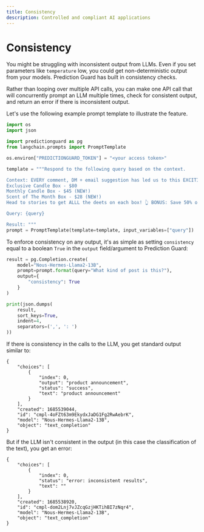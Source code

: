 ```yaml
---
title: Consistency
description: Controlled and compliant AI applications
---
```


# Consistency

You might be struggling with inconsistent output from LLMs. Even if you set parameters like `temperature` low, you could
get non-deterministic output from your models. Prediction Guard has built in consistency checks. 

Rather than looping over multiple API calls, you can make one API call that will concurrently prompt an LLM multiple times, check for consistent output, and return an error if there is inconsistent output. 

Let's use the following example prompt template to illustrate the feature.

```python copy
import os
import json

import predictionguard as pg
from langchain.prompts import PromptTemplate

os.environ["PREDICTIONGUARD_TOKEN"] = "<your access token>"

template = """Respond to the following query based on the context.

Context: EVERY comment, DM + email suggestion has led us to this EXCITING announcement! 🎉 We have officially added TWO new candle subscription box options! 📦
Exclusive Candle Box - $80 
Monthly Candle Box - $45 (NEW!)
Scent of The Month Box - $28 (NEW!)
Head to stories to get ALLL the deets on each box! 👆 BONUS: Save 50% on your first box with code 50OFF! 🎉

Query: {query}

Result: """
prompt = PromptTemplate(template=template, input_variables=["query"])


```

To enforce consistency on any output, it's as simple as setting `consistency` equal to a boolean `True` in the `output` field/argument to Prediction Guard:

```python copy
result = pg.Completion.create(
    model="Nous-Hermes-Llama2-13B",
    prompt=prompt.format(query="What kind of post is this?"),
    output={
        "consistency": True
    }
)

print(json.dumps(
    result,
    sort_keys=True,
    indent=4,
    separators=(',', ': ')
))

```

If there is consistency in the calls to the LLM, you get standard output similar to:

```
{
    "choices": [
        {
            "index": 0,
            "output": "product announcement",
            "status": "success",
            "text": "product announcement"
        }
    ],
    "created": 1685539044,
    "id": "cmpl-4oFZt63m9EkydxJaDG1Fg2RwAebrK",
    "model": "Nous-Hermes-Llama2-13B",
    "object": "text_completion"
}
```

But if the LLM isn't consistent in the output (in this case the classification of the text), you get an error:

```
{
    "choices": [
        {
            "index": 0,
            "status": "error: inconsistent results",
            "text": ""
        }
    ],
    "created": 1685538920,
    "id": "cmpl-dom2Lnj7vJZcqGzjHKTihBI7zNqr4",
    "model": "Nous-Hermes-Llama2-13B",
    "object": "text_completion"
}
```
